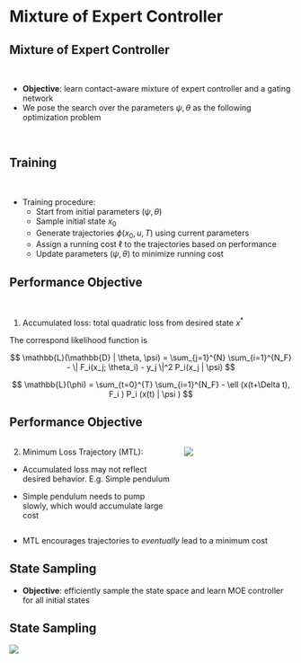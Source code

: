 # Mixture of Expert Controller

## Mixture of Expert Controller

<br/>

* **Objective**: learn contact-aware mixture of expert controller and a gating network 
* We pose the search over the parameters $\psi, \theta$ as the following optimization problem

<br/> 

\begin{align*}
    \begin{aligned}
        \underset{\psi, \theta}{\textrm{minimize}} 
        & & & \int_0^T \ell (x(t),u) \dd t , \\%
        \textrm{subject to}
        & & & M(q) \dd \dot{q} + h(x; \psi, \theta)\dd t - \dd R  = 0,\\%
        & & & u = \{F_i(x; \theta_i) \; | \; i  \sim \text{Categorical} (\mathbf{P}(x| \psi)) \}.
    \end{aligned}
\end{align*}

## Training 

<br/>

::: {.incremental}
* Training procedure:
  + Start from initial parameters $(\psi, \theta)$
  + Sample initial state $x_0$
  + Generate trajectories $\phi(x_0, u, T)$ using current parameters
  \begin{gather*}
    i  \sim \text{Categorical} (\mathbf{P}(x| \psi)) \\
    u(x; \psi, \theta) = F_i(x; \theta_i) \\
    M(q) \dd \dot{q} + h(x; \psi, \theta) \dd t - \dd R  = 0 \text{ (Moreau's time stepping)}
  \end{gather*}
  + Assign a running cost $\ell$ to the trajectories based on performance
  + Update parameters $(\psi, \theta)$ to minimize running cost
:::

## Performance Objective

<br/>

\begin{align*}
    \begin{aligned}
        \underset{\psi, \theta}{\textrm{minimize}} 
        & & & \int_0^T \ell (x(t),u) \dd t , \\%
        \textrm{subject to}
        & & & M(q) \dd \dot{q} + h(x; \psi, \theta)\dd t - \dd R  = 0,\\%
        & & & u = \{F_i(x; \theta_i) \; | \; i  \sim \text{Categorical} (\mathbf{P}(x| \psi)) \}.
    \end{aligned}
\end{align*}

:::{.fragment fragment-index=0}
1. Accumulated loss: total quadratic loss from desired state $x^*$
\begin{gather*}
\ell(x, u) = \frac{1}{2}(x - x^*)^\top \mathcal{Q} (x - x^*) + \frac{1}{2} u^\top \mathcal{R} u \\
\mathcal{Q} \succ 0, \mathcal{R} \succeq 0
\end{gather*}
:::

:::{.fragment fragment-index=1}
The correspond likelihood function is
:::

:::{.r-stack}

:::{.fragment .fade-in-then-out fragment-index=1}
$$
\mathbb{L}(\mathbb{D} | \theta, \psi) = \sum_{j=1}^{N} \sum_{i=1}^{N_F} - \| F_i(x_j; \theta_i) - y_j \|^2 P_i(x_j | \psi)
$$
:::

:::{.fragment .fade-in fragment-index=2}
$$
\mathbb{L}(\phi) = \sum_{t=0}^{T} \sum_{i=1}^{N_F} - \ell (x(t+\Delta t), F_i ) P_i (x(t) | \psi ) 
$$

:::
:::

## Performance Objective

::::{.columns}

:::{.column width="60%"}

2. Minimum Loss Trajectory (MTL):

* Accumulated loss may not reflect desired behavior. E.g. Simple pendulum


:::{.fragment fragment-index=0}
* Simple pendulum needs to pump slowly, which would accumulate large cost
:::

:::

:::{.column width="40%"}

:::{.fragment fragment-index=0}
![](contents/assets/mtl.svg){fig-align="right"}
:::

:::
::::


:::{.fragment fragment-index=1}
* MTL encourages trajectories to *eventually* lead to a minimum cost

\begin{align*}
    \begin{gathered}
        t_{min} = \underset{t}{\textrm{inf}} \; \{ \ell(x(t), u): x(t) \in \phi(x_0, u, T) \}  \\
        \mathbb{L}(\phi) = - \frac{\ell(x(t_{min}), u)}{C} \sum_{t=0}^{t_{min}}P_i(x(t) | \psi) 
    \end{gathered} 
\end{align*}
:::

## State Sampling

* **Objective**: efficiently sample the state space and learn MOE controller for all initial states

## State Sampling
<!-- ###################################################################### -->

:::: {.r-stack}

![](contents/assets/neuralpbc/033.svg){.fragment}

<!-- ![](contents/assets/neuralpbc/000.svg)

![](contents/assets/neuralpbc/001.svg){.fragment}

![](contents/assets/neuralpbc/002.svg){.fragment}

![](contents/assets/neuralpbc/003.svg){.fragment}

![](contents/assets/neuralpbc/004.svg){.fragment}

![](contents/assets/neuralpbc/005.svg){.fragment}

![](contents/assets/neuralpbc/006.svg){.fragment}

![](contents/assets/neuralpbc/007.svg){.fragment}

![](contents/assets/neuralpbc/008.svg){.fragment}

![](contents/assets/neuralpbc/009.svg){.fragment}

![](contents/assets/neuralpbc/010.svg){.fragment}

![](contents/assets/neuralpbc/011.svg){.fragment}

![](contents/assets/neuralpbc/012.svg){.fragment}

![](contents/assets/neuralpbc/013.svg){.fragment}

![](contents/assets/neuralpbc/014.svg){.fragment}

![](contents/assets/neuralpbc/015.svg){.fragment}

![](contents/assets/neuralpbc/016.svg){.fragment}

![](contents/assets/neuralpbc/021.svg){.fragment}

![](contents/assets/neuralpbc/022.svg){.fragment}

![](contents/assets/neuralpbc/023.svg){.fragment}

![](contents/assets/neuralpbc/024.svg){.fragment}

![](contents/assets/neuralpbc/025.svg){.fragment}

![](contents/assets/neuralpbc/026.svg){.fragment}

![](contents/assets/neuralpbc/027.svg){.fragment}

![](contents/assets/neuralpbc/032.svg){.fragment}

![](contents/assets/neuralpbc/033.svg){.fragment} -->

::::